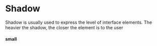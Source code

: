 
<Meta title="Design Tokens/Shadow" />

# Shadow


Shadow is usually used to express the level of interface elements. The heavier the shadow, the closer the element is to the user


#### small

<Box width="180px" height="180px" border />